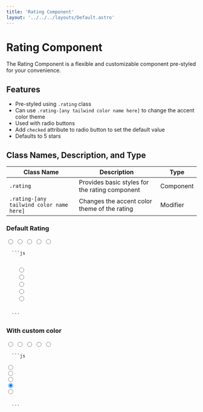 ```yaml
---
title: 'Rating Component'
layout: '../../../layouts/Default.astro'
---
```



# Rating Component

The Rating Component is a flexible and customizable component pre-styled for your convenience.

## Features

- Pre-styled using `.rating` class
- Can use `.rating-[any tailwind color name here]` to change the accent color theme
- Used with radio buttons
- Add `checked` attribute to radio button to set the default value
- Defaults to 5 stars

## Class Names, Description, and Type

| Class Name                               | Description                                    | Type      |
| ---------------------------------------- | ---------------------------------------------- | --------- |
| `.rating`                                | Provides basic styles for the rating component | Component |
| `.rating-[any tailwind color name here]` | Changes the accent color theme of the rating   | Modifier  |

### Default Rating

<Preview>
  <div class='rating'>
    <input type='radio' name='rating' value='1' />
    <input type='radio' name='rating' value='2' />
    <input type='radio' name='rating' value='3' />
    <input type='radio' name='rating' value='4' />
    <input type='radio' name='rating' value='5' />
  </div>
</Preview>
<Code>
  ```js
  <div class='rating'>
    <input type='radio' name='rating' value='1' />
    <input type='radio' name='rating' value='2' />
    <input type='radio' name='rating' value='3' />
    <input type='radio' name='rating' value='4' />
    <input type='radio' name='rating' value='5' />
  </div>
  ```
</Code>

### With custom color

<Preview>
<div class='rating rating-fuchsia'>
<input type='radio' name='rating-3' value='1'/>
<input type='radio' name='rating-3' value='2' />
<input type='radio' name='rating-3' value='3' />
<input type='radio' name='rating-3' checked value='4' />
<input type='radio' name='rating-3' value='5' />
</div>
</Preview>
<Code>
  ```js
<div class='rating rating-fuchsia'>
<input type='radio' name='rating-3' value='1'/>
<input type='radio' name='rating-3' value='2' />
<input type='radio' name='rating-3' value='3' />
<input type='radio' name='rating-3' checked value='4' />
<input type='radio' name='rating-3' value='5' />
</div>
</div>
  ```
</Code>
